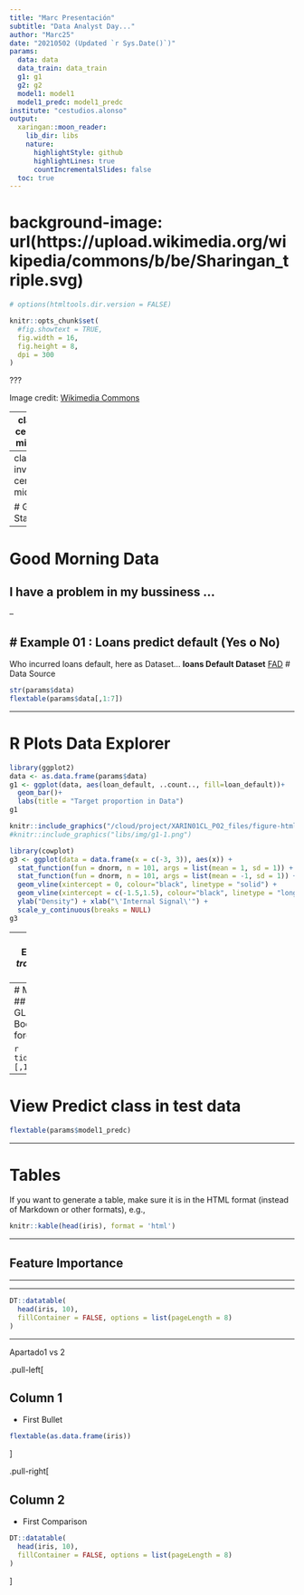 ```yaml
---
title: "Marc Presentación"
subtitle: "Data Analyst Day..."
author: "Marc25"
date: "20210502 (Updated `r Sys.Date()`)"
params:
  data: data
  data_train: data_train
  g1: g1
  g2: g2
  model1: model1
  model1_predc: model1_predc
institute: "cestudios.alonso"
output:
  xaringan::moon_reader:
    lib_dir: libs
    nature:
      highlightStyle: github
      highlightLines: true
      countIncrementalSlides: false
  toc: true
---
```


# background-image: url(https://upload.wikimedia.org/wikipedia/commons/b/be/Sharingan_triple.svg)

```r
# options(htmltools.dir.version = FALSE)
```
```r
knitr::opts_chunk$set(
  #fig.showtext = TRUE,
  fig.width = 16, 
  fig.height = 8, 
  dpi = 300
)
```

???

Image credit: [Wikimedia Commons](https://commons.wikimedia.org/wiki/File:Sharingan_triple.svg)

---
class: center, middle

# xa

### /Vamos a empezar..../

---
class: inverse, center, middle

# Get Started

---

# Good Morning Data 
I have a problem in my bussiness ...
--


--

# Example 01 : Loans predict default (Yes o No)
---
Who incurred loans default, 
here as Dataset...
**loans Default Dataset**
[FAD](https://github.com/Marc25/XARIN01CL/tree/master/data/loans_df.rds)
# Data Source 

```r
str(params$data)
flextable(params$data[,1:7])
```

---

# R Plots Data Explorer

```r
library(ggplot2)
data <- as.data.frame(params$data)
g1 <- ggplot(data, aes(loan_default, ..count.., fill=loan_default))+
  geom_bar()+
  labs(title = "Target proportion in Data")
g1
```
```r
knitr::include_graphics("/cloud/project/XARIN01CL_P02_files/figure-html/g1t-1.png")
#knitr::include_graphics("libs/img/g1-1.png")
```


```r
library(cowplot)
g3 <- ggplot(data = data.frame(x = c(-3, 3)), aes(x)) +
  stat_function(fun = dnorm, n = 101, args = list(mean = 1, sd = 1)) + 
  stat_function(fun = dnorm, n = 101, args = list(mean = -1, sd = 1)) + 
  geom_vline(xintercept = 0, colour="black", linetype = "solid") +
  geom_vline(xintercept = c(-1.5,1.5), colour="black", linetype = "longdash") +
  ylab("Density") + xlab("\'Internal Signal\'") +
  scale_y_continuous(breaks = NULL)
g3
```
---
# Feature Engineering
***Add transformations of var to dataset***
---
# Machine Learning
## Model training :( GLM, Gradient Boosting, Random forest)

```r
tidy(params$model1)[,1:2]
```

---
# View Predict class in test data

```r
flextable(params$model1_predc)
```
---

# Tables

If you want to generate a table, make sure it is in the HTML format (instead of Markdown or other formats), e.g.,

```r
knitr::kable(head(iris), format = 'html')
```

---

## Feature Importance


---


---

```r
DT::datatable(
  head(iris, 10),
  fillContainer = FALSE, options = list(pageLength = 8)
)
```

---
Apartado1 vs 2

.pull-left[

## Column 1

- First Bullet
```r
flextable(as.data.frame(iris))
```
]

.pull-right[

## Column 2

- First Comparison
```r
DT::datatable(
  head(iris, 10),
  fillContainer = FALSE, options = list(pageLength = 8)
)
```
]

   